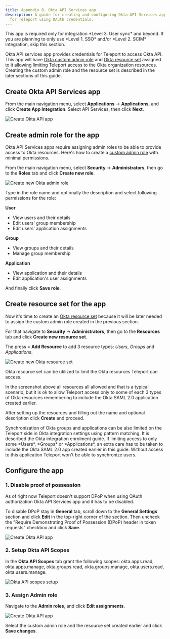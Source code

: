 ```yaml
---
title: Appendix B. Okta API Services app
description: A guide for creating and configuring Okta API Services app providing Okta API access
  for Teleport using OAuth credentials.
---
```


<Admonition type="note">
This app is required only for integration *Level 3. User sync* and beyond. If you are planning to
only use *Level 1. SSO* and/or *Level 2. SCIM* integration, skip this section.
</Admonition>

Okta API services app provides credentials for Teleport to access Okta API. This app will have
[Okta custom admin
role](https://help.okta.com/en-us/content/topics/security/custom-admin-role/custom-admin-roles.htm)
and [Okta resource
set](https://help.okta.com/en-us/content/topics/security/custom-admin-role/create-resource-set.htm)
assigned to it allowing limiting Teleport access to the Okta organization resources.
Creating the custom admin role and the resource set is described in the later sections of this
guide.

## Create Okta API Services app

From the main navigation menu, select **Applications** -> **Applications**, and click
**Create App Integration**. Select API Services, then click **Next**.

![Create Okta API app](../../../../img/enterprise/plugins/okta/okta-api-app-1.png)

## Create admin role for the app

Okta API Services apps require assigning admin roles to be able to provide access to Okta
resources. Here's how to create a [custom admin
role](https://help.okta.com/en-us/content/topics/security/custom-admin-role/custom-admin-roles.htm)
with minimal permissions.

From the main navigation menu, select **Security** -> **Administrators**, then go to the **Roles**
tab and click **Create new role**.

![Create new Okta admin role](../../../../img/enterprise/plugins/okta/okta-create-new-admin-role.png)

Type in the role name and optionally the description and select following permissions for the role:

**User**

- View users and their details
- Edit users' group membership
- Edit users' application assignments

**Group**

- View groups and their details
- Manage group membership

**Application**

- View application and their details
- Edit application's user assignments 

And finally click **Save role**.

## Create resource set for the app

Now it's time to create an [Okta resource
set](https://help.okta.com/en-us/content/topics/security/custom-admin-role/create-resource-set.htm)
because it will be later needed to assign the custom admin role created in the previous section.

For that navigate to  **Security** -> **Administrators**, then go to the **Resources** tab and
click **Create new resource set**.

The press **+ Add Resource** to add 3 resource types: *Users*, *Groups* and *Applications*.

![Create new Okta resource set](../../../../img/enterprise/plugins/okta/okta-create-new-resource-set.png)

<Admonition type="tip">
Okta resource set can be utilized to limit the Okta resources Teleport can access.
</Admonition>

In the screenshot above all resources all allowed and that is a typical scenario, but it is ok to
allow Teleport access only to some of each 3 types of Okta resources remembering to include the
Okta SAML 2.0 application created earlier.

After setting up the resources and filling out the name and optional description click **Create**
and proceed.

<Admonition type="note">
Synchronization of Okta groups and applications can be also limited on the Teleport side in Okta
integration settings using pattern matching. It is described the Okta integration enrolment guide.
</Admonition>

<Admonition type="warning">
If limiting access to only some *Users*, *Groups* or *Applications*, an extra care has to be taken
to include the Okta SAML 2.0 app created earlier in this guide. Without access to this application
Teleport won't be able to synchronize users.
</Admonition>

## Configure the app

### 1. Disable proof of possession

As of right now Teleport doesn't support DPoP when using OAuth authorization Okta API Services app and it has to be disabled.

To disable DPoP stay in **General** tab, scroll down to the **General Settings** section and click
**Edit** in the top-right corner of the section. Then uncheck the "Require Demonstrating Proof of
Possession (DPoP) header in token requests" checkbox and click **Save**.

![Create Okta API app](../../../../img/enterprise/plugins/okta/okta-disable-dpop.png)

### 2. Setup Okta API Scopes

In the **Okta API Scopes** tab grant the following scopes: okta.apps.read, okta.apps.manage,
okta.groups.read, okta.groups.manage, okta.users.read, okta.users.manage.

![Okta API scopes setup](../../../../img/enterprise/plugins/okta/okta-api-app-scopes.png)

### 3. Assign Admin role

Navigate to the **Admin roles**, and click **Edit assignments**.

![Create Okta API app](../../../../img/enterprise/plugins/okta/okta-api-app-role-assignment.png)

Select the custom admin role and the resource set created earlier and click **Save changes**.
